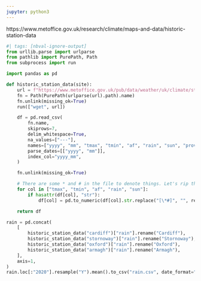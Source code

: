 ```yaml
---
jupyter: python3
---
```


https://www.metoffice.gov.uk/research/climate/maps-and-data/historic-station-data

```python
#| tags: [nbval-ignore-output]
from urllib.parse import urlparse
from pathlib import PurePath, Path
from subprocess import run

import pandas as pd

def historic_station_data(site):
    url = f"https://www.metoffice.gov.uk/pub/data/weather/uk/climate/stationdata/{site}data.txt"
    fn = Path(PurePath(urlparse(url).path).name)
    fn.unlink(missing_ok=True)
    run(["wget", url])

    df = pd.read_csv(
        fn.name,
        skiprows=7,
        delim_whitespace=True,
        na_values=["---"],
        names=["yyyy", "mm", "tmax", "tmin", "af", "rain", "sun", "provisional"],
        parse_dates=[["yyyy", "mm"]],
        index_col="yyyy_mm",
    )

    fn.unlink(missing_ok=True)

    # There are some * and # in the file to denote things. Let's rip them out
    for col in ["tmax", "tmin", "af", "rain", "sun"]:
        if hasattr(df[col], "str"):
            df[col] = pd.to_numeric(df[col].str.replace("[\*#]", "", regex=True))

    return df

rain = pd.concat(
    [
        historic_station_data("cardiff")["rain"].rename("Cardiff"),
        historic_station_data("stornoway")["rain"].rename("Stornoway"),
        historic_station_data("oxford")["rain"].rename("Oxford"),
        historic_station_data("armagh")["rain"].rename("Armagh"),
    ],
    axis=1,
)
rain.loc[:"2020"].resample("Y").mean().to_csv("rain.csv", date_format="%Y", index_label=False, float_format='%.1f')
```

